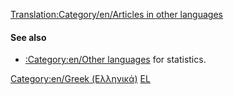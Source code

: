 [[Translation:Category/en/Articles in other languages]]
{{en/Bilingual box| El
| ''Αυτή η σελίδα περιέχει μια λίστα για ένα ευρύ φάσμα '''άρθρων στα Ελληνικά''' στο OpenTTTD Wiki. <br/>Άρθρα με το πρότυπο {{en/S|Other_languages}}  με τη παράμετρο '' '''<code><nowiki>language_page=el</nowiki></code>''' '' αυτόματα έχουν σύνδεσμο σε αυτή τη σελίδα.''
| ''This page provides an index for a wide range of '''articles in Greek''' in OpenTTD Wiki.<br/>Articles with {{en/S|Other_languages}} template with'' '''<code><nowiki>language_page=el</nowiki></code>''' ''parameter automatically link here.''
}}

====See also====
*[[:Category:en/Other languages]] for statistics.

[[Category:en/Greek (Ελληνικά)]][[Category:en/Articles in other languages|EL]]
